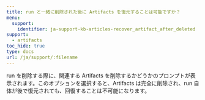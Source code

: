 ```yaml
---
title: run と一緒に削除された後に Artifacts を復元することは可能ですか？
menu:
  support:
    identifier: ja-support-kb-articles-recover_artifact_after_deleted
support:
  - artifacts
toc_hide: true
type: docs
url: /ja/support/:filename
---
```

run を削除する際に、関連する Artifacts を削除するかどうかのプロンプトが表示されます。このオプションを選択すると、Artifacts は完全に削除され、run 自体が後で復元されても、回復することは不可能になります。